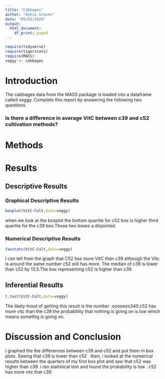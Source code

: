 ```yaml
---
title: "Cabbages"
author: "Ashia Graves"
date: "09/03/2024"
output:
  html_document:
    df_print: paged
---
```


```r
require(tidyverse)
require(tigerstats)
require(MASS)
veggy <- cabbages
```

# Introduction

<!--In this section you explain what you are trying to show.  Where did the data come from?  What is the research or other question you are trying to answer?!-->
 The cabbages data from the MASS package is loaded into a dataframe called veggy. Complete this report by answering the following two questions  
 
### Is there a difference in average VitC between c39 and c52 cultivation methods?  

# Methods

<!--Decide on your methods:  use "variable analysis" or other appropriate descriptors.  Make sure to choose at least one graphical method and at least one numerical method.!-->

# Results

<!--Divide this section into two sub-sections:  One for your descriptive  results and one for your inferential results.!-->

## Descriptive Results

### Graphical Descriptive Results

<!--Graphical results here.  Make sure to show your code.  Provide appropriate labels for axes, giving units if possible, and provide a good title for the graph, too.  Use the graphical results to describe the patterns if any that exist in the data as focused toward the research question!-->



```r
boxplot(VitC~Cult,data=veggy)
```
  
when we look at the boxplot the bottom quartile for c52 box is higher third quartile for the c39 box.Those two boxes a disjointed.

### Numerical Descriptive Results

<!--Numerical results go here. Use the numerical results to describe the patterns if any that exist in the data as focused toward the research question!-->
```r
favstats(VitC~Cult,data=veggy)
```  
  
 
 
I can tell from the graph that C52 has more VitC than c39 although the Vitc is around the same number c52 still has more. The median of c39 is lower than c52 by 13.5.The box representing c52 is higher than c39

## Inferential Results
```r
t.test(VitC~Cult,data=veggy)
```


The likely-hood of getting this result is the number .ooooooo340.c52 has more vitc than the c39 the probablility that nothing is going on is low which means somethig is going on.

<!--State hypothesis clearly.  Make sure your discussion of the inferential test covers all the aspects that the test output produces, such as test statistic, p-value etc.  Make a decision about the null hypothesis, explain the assumptions on which the selected test/procedure was based, and why the chosen procedure satisfys the assumptions and is appropriate to answer the research question!-->


# Discussion and Conclusion
I graphed the the differences between c39 and c52 and put them in box plots. Seeing that c39 is lower than c52 . then, i looked at the numerical results between the quarters of my first box plot and saw that c52 was higher than c39. i ran statistical test and found the probability is low . c52 has more vitc that c39.


<!--Discussion and conclusion here.  If you found a relationship be sure to consider whether the relationship occurs because one of the variavbles causes the other, or whether they perhasps are related for some other reason.  Watch the chapter 6 videos from the GeorgeTown videos collection.!-->
